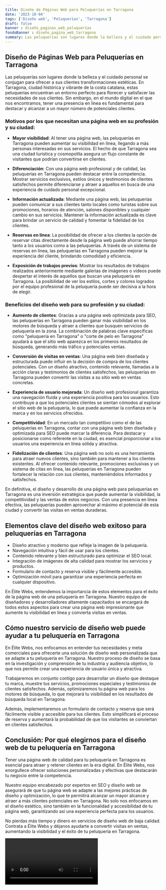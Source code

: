 ```yaml
---
title: Diseño de Páginas Web para Peluquerías en Tarragona
date: '2023-10-04'
tags: ['Diseño web', 'Peluquerías', 'Tarragona']
draft: false
banner : diseño_paginas_web_peluquerías
fondoBanner : diseño_pagina_web_tarragona
summary: Las peluquerías son lugares donde la belleza y el cuidado personal se conjugan para ofrecer a sus clientes transformaciones estéticas. En Tarragona, ciudad histórica y vibrante de la costa catalana, estas peluquerías encuentran un entorno perfecto para florecer y satisfacer las necesidades de sus clientes. Sin embargo, en el mundo digital en el que nos encontramos, tener una presencia en línea es fundamental para destacar y alcanzar a un mayor número de potenciales clientes.
---
```


## Diseño de Páginas Web para Peluquerías en Tarragona

Las peluquerías son lugares donde la belleza y el cuidado personal se conjugan para ofrecer a sus clientes transformaciones estéticas. En Tarragona, ciudad histórica y vibrante de la costa catalana, estas peluquerías encuentran un entorno perfecto para florecer y satisfacer las necesidades de sus clientes. Sin embargo, en el mundo digital en el que nos encontramos, tener una presencia en línea es fundamental para destacar y alcanzar a un mayor número de potenciales clientes.

### Motivos por los que necesitan una página web en su profesión y su ciudad:

- **Mayor visibilidad**: Al tener una página web, las peluquerías en Tarragona pueden aumentar su visibilidad en línea, llegando a más personas interesadas en sus servicios. El hecho de que Tarragona sea una ciudad turística y cosmopolita asegura un flujo constante de visitantes que podrían convertirse en clientes.

- **Diferenciación**: Con una página web profesional y de calidad, las peluquerías en Tarragona pueden destacar entre la competencia. Mostrar servicios exclusivos, estilos únicos y testimonios de clientes satisfechos permite diferenciarse y atraer a aquellos en busca de una experiencia de cuidado personal excepcional.

- **Información actualizada**: Mediante una página web, las peluquerías pueden comunicar a sus clientes tanto locales como turistas sobre sus promociones, horarios de atención, salones disponibles y cualquier cambio en sus servicios. Mantener la información actualizada es clave para brindar un servicio de calidad y fomentar la fidelidad de los clientes.

- **Reservas en línea**: La posibilidad de ofrecer a los clientes la opción de reservar citas directamente desde la página web puede ahorrar tiempo tanto a los usuarios como a las peluquerías. A través de un sistema de reservas en línea, las peluquerías en Tarragona pueden mejorar la experiencia del cliente, brindando comodidad y eficiencia.

- **Exposición de trabajos previos**: Mostrar los resultados de trabajos realizados anteriormente mediante galerías de imágenes o vídeos puede despertar el interés de aquellos que buscan una peluquería en Tarragona. La posibilidad de ver los estilos, cortes y colores logrados por el equipo profesional de la peluquería puede ser decisiva a la hora de elegir.

### Beneficios del diseño web para su profesión y su ciudad:

- **Aumento de clientes**: Gracias a una página web optimizada para SEO, las peluquerías en Tarragona pueden ganar más visibilidad en los motores de búsqueda y atraer a clientes que busquen servicios de peluquería en la zona. La combinación de palabras clave específicas como "peluquería en Tarragona" o "corte de pelo en Tarragona" ayudará a que el sitio web aparezca en los primeros resultados de búsqueda, generando más tráfico y potenciales ventas.

- **Conversión de visitas en ventas**: Una página web bien diseñada y estructurada puede influir en la decisión de compra de los clientes potenciales. Con un diseño atractivo, contenido relevante, llamadas a la acción claras y testimonios de clientes satisfechos, las peluquerías en Tarragona pueden convertir las visitas a su sitio web en ventas concretas.

- **Experiencia de usuario mejorada**: Un diseño web profesional garantiza una navegación fluida y una experiencia positiva para los usuarios. Esto contribuye a que los potenciales clientes se sientan cómodos al explorar el sitio web de la peluquería, lo que puede aumentar la confianza en la marca y en los servicios ofrecidos.

- **Competitividad**: En un mercado tan competitivo como el de las peluquerías en Tarragona, contar con una página web bien diseñada y optimizada para SEO puede marcar la diferencia. Para destacar y posicionarse como referente en la ciudad, es esencial proporcionar a los usuarios una experiencia en línea sólida y atractiva.

- **Fidelización de clientes**: Una página web no solo es una herramienta para atraer nuevos clientes, sino también para mantener a los clientes existentes. Al ofrecer contenido relevante, promociones exclusivas y un sistema de citas en línea, las peluquerías en Tarragona pueden fortalecer la relación con sus clientes, manteniéndolos informados y satisfechos.

En definitiva, el diseño y desarrollo de una página web para peluquerías en Tarragona es una inversión estratégica que puede aumentar la visibilidad, la competitividad y las ventas de estos negocios. Con una presencia en línea efectiva, las peluquerías pueden aprovechar al máximo el potencial de esta ciudad y convertir las visitas en ventas duraderas.

<GifSeo />

<Cta />

## Elementos clave del diseño web exitoso para peluquerías en Tarragona

- Diseño atractivo y moderno que refleje la imagen de la peluquería.
- Navegación intuitiva y fácil de usar para los clientes.
- Contenido relevante y bien estructurado para optimizar el SEO local.
- Integración de imágenes de alta calidad para mostrar los servicios y productos.
- Formulario de contacto y reserva visible y fácilmente accesible.
- Optimización móvil para garantizar una experiencia perfecta en cualquier dispositivo.

En Élite Webs, entendemos la importancia de estos elementos para el éxito de la página web de una peluquería en Tarragona. Nuestro equipo de diseñadores y desarrolladores altamente capacitados se encargará de todos estos aspectos para crear una página web impresionante que aumente tu visibilidad en línea y convierta visitas en ventas.

## Cómo nuestro servicio de diseño web puede ayudar a tu peluquería en Tarragona

En Élite Webs, nos enfocamos en entender tus necesidades y meta comerciales para ofrecerte una solución de diseño web personalizada que se adapte a tu peluquería en Tarragona. Nuestro proceso de diseño se basa en la investigación y comprensión de tu industria y audiencia objetivo, lo que nos permite crear una experiencia de usuario única y atractiva.

Trabajaremos en conjunto contigo para desarrollar un diseño que destaque tu marca, muestre tus servicios, promociones especiales y testimonios de clientes satisfechos. Además, optimizaremos tu página web para los motores de búsqueda, lo que mejorará tu visibilidad en los resultados de búsqueda local en Tarragona.

Además, implementaremos un formulario de contacto y reserva que será fácilmente visible y accesible para tus clientes. Esto simplificará el proceso de reserva y aumentará la probabilidad de que los visitantes se conviertan en clientes satisfechos.

## Conclusión: Por qué elegirnos para el diseño web de tu peluquería en Tarragona

Tener una página web de calidad para tu peluquería en Tarragona es esencial para atraer y retener clientes en la era digital. En Élite Webs, nos enorgullece ofrecer soluciones personalizadas y efectivas que destacarán tu negocio entre la competencia.

Nuestro equipo encabezado por expertos en SEO y diseño web se asegurará de que tu página web se adapte a las mejores prácticas de diseño y optimización, lo que te permitirá alcanzar un mayor alcance y atraer a más clientes potenciales en Tarragona. No solo nos enfocamos en el diseño estético, sino también en la funcionalidad y accesibilidad de tu página web, garantizando así una experiencia perfecta para los usuarios.

No pierdas más tiempo y dinero en servicios de diseño web de baja calidad. Contrata a Élite Webs y déjanos ayudarte a convertir visitas en ventas, aumentando la visibilidad y el éxito de tu peluquería en Tarragona.

<Video />

<CtaBot job='Peluquerías' city='Tarragona'/>

<Gmaps query='Tarragona+españa+maps' />
